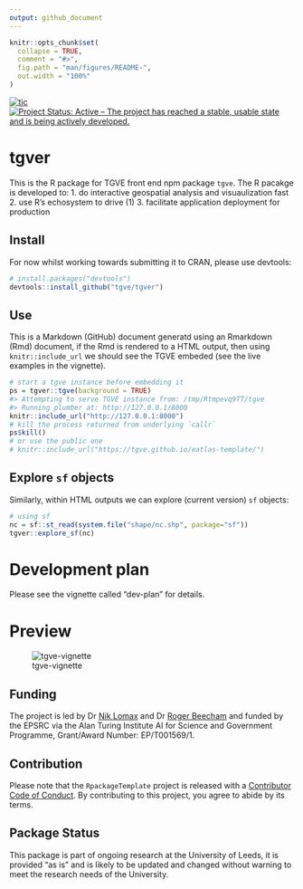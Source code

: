 ```yaml
---
output: github_document
---
```


<!-- README.md is generated from README.Rmd. Please edit that file -->

```r
knitr::opts_chunk$set(
  collapse = TRUE,
  comment = "#>",
  fig.path = "man/figures/README-",
  out.width = "100%"
)
```

[![tic](https://github.com/tgve/tgver/actions/workflows/tic.yml/badge.svg)](https://github.com/tgve/tgver/actions/workflows/tic.yml) [![Project Status: Active – The project has reached a stable, usable state and is being actively developed.](https://www.repostatus.org/badges/latest/wip.svg)](https://www.repostatus.org/#wip)

# tgver

This is the R package for TGVE front end npm package `tgve`. The R pacakge is developed to:
1. do interactive geospatial analysis and visuaulization fast
2. use R's echosystem to drive (1)
3. facilitate application deployment for production

## Install
For now whilst working towards submitting it to CRAN, please use devtools:

```r
# install.packages("devtools")
devtools::install_github("tgve/tgver")
```

## Use
This is a Markdown (GitHub) document generatd using an Rmarkdown (Rmd) document, if the Rmd is rendered to a HTML output, then using `knitr::include_url` we should see the TGVE embeded (see the live examples in the vignette).
```r
# start a tgve instance before embedding it
ps = tgver::tgve(background = TRUE)
#> Attempting to serve TGVE instance from: /tmp/Rtmpevq9TT/tgve
#> Running plumber at: http://127.0.0.1/8000
knitr::include_url("http://127.0.0.1:8000")
# kill the process returned from underlying `callr`
ps$kill()
# or use the public one
# knitr::include_url("https://tgve.github.io/eatlas-template/")
```

## Explore `sf` objects
Similarly, within HTML outputs we can explore (current version) `sf` objects:

```r
# using sf
nc = sf::st_read(system.file("shape/nc.shp", package="sf"))
tgver::explore_sf(nc)
```

# Development plan
Please see the vignette called "dev-plan" for details.

# Preview
![tgve-vignette](https://user-images.githubusercontent.com/408568/141796882-2cf68f6b-a6e4-4836-9efa-bf1973f5cab9.png)

## Funding

The project is led by Dr [Nik
Lomax](https://environment.leeds.ac.uk/geography/staff/1064/dr-nik-lomax)
and Dr [Roger
Beecham](https://environment.leeds.ac.uk/geography/staff/1003/dr-roger-beecham)
and funded by the EPSRC via the Alan Turing Institute AI for Science and
Government Programme, Grant/Award Number: EP/T001569/1.

## Contribution

Please note that the `RpackageTemplate` project is released with a [Contributor Code of Conduct](CODE_OF_CONDUCT.md). By contributing to this project, you agree to abide by its terms.


## Package Status

This package is part of ongoing research at the University of Leeds, it is provided "as is" and is likely to be updated and changed without warning to meet the research needs of the University.
